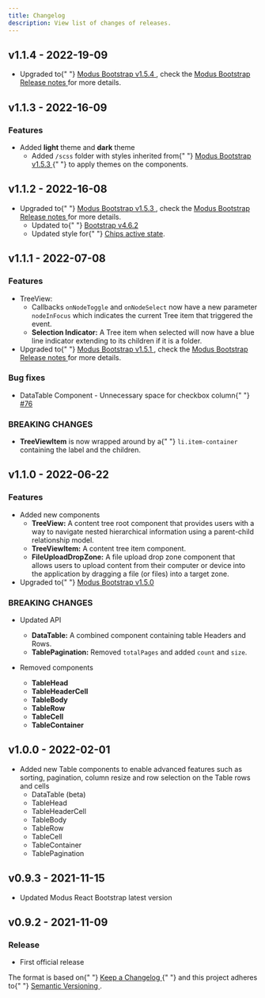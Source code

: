 ```yaml
---
title: Changelog
description: View list of changes of releases.
---
```


<article id="main" className="pr-3">
  <h2 id="v114---2022-19-09" className="h1 font-weight-bold mt-5">
    v1.1.4 - 2022-19-09
  </h2>
  <a
    className="header-link text-light text-decoration-none font-weight-normal"
    href="#v114---2022-19-09"
    aria-label="anchor"
  ></a>
  <ul>
    <li>
      Upgraded to{" "}
      <a
        href="https://www.npmjs.com/package/@trimbleinc/modus-bootstrap"
        rel="nofollow"
      >
        Modus Bootstrap v1.5.4
      </a>
      , check the <a
        href="https://modus-bootstrap.trimble.com/changelog/"
        rel="nofollow"
      >
        Modus Bootstrap Release notes
      </a> for more details.
    </li>
  </ul>
  <h2 id="v113---2022-16-09" className="h1 font-weight-bold mt-5">
    v1.1.3 - 2022-16-09
  </h2>
  <a
    className="header-link text-light text-decoration-none font-weight-normal"
    href="#v113---2022-16-09"
    aria-label="anchor"
  ></a>
  <h3>Features</h3>
  <ul>
    <li>
      Added <strong>light</strong> theme and <strong>dark</strong> theme
      <ul>
        <li>
          Added <code>/scss</code> folder with styles inherited from{" "}
          <a
            href="https://www.npmjs.com/package/@trimbleinc/modus-bootstrap"
            rel="nofollow"
          >
            Modus Bootstrap v1.5.3
          </a>{" "}
          to apply themes on the components.
        </li>
      </ul>
    </li>
  </ul>
  <h2 id="v112---2022-16-08" className="h1 font-weight-bold mt-5">
    v1.1.2 - 2022-16-08
    <a
      className="header-link text-light text-decoration-none font-weight-normal"
      href="#v112---2022-16-08"
      aria-label="anchor"
    ></a>
  </h2>
  <ul>
    <li>
      Upgraded to{" "}
      <a
        href="https://www.npmjs.com/package/@trimbleinc/modus-bootstrap"
        rel="nofollow"
      >
        Modus Bootstrap v1.5.3
      </a>
      , check the <a
        href="https://bitbucket.trimble.tools/projects/TMDS/repos/modus-bootstrap/browse/CHANGELOG.md"
        rel="nofollow"
      >
        Modus Bootstrap Release notes
      </a> for more details.
      <ul dir="auto">
        <li>
          Updated to{" "}
          <a href="https://github.com/twbs/bootstrap/releases/tag/v4.6.2">
            Bootstrap v4.6.2
          </a>
        </li>
        <li>
          Updated style for{" "}
          <a href="/components/chips/#SmallChips">Chips active state</a>.
        </li>
      </ul>
    </li>
  </ul>
  <h2 id="v111---2022-07-08" className="h1 font-weight-bold mt-5">
    v1.1.1 - 2022-07-08
  </h2>
  <a
    className="header-link text-light text-decoration-none font-weight-normal"
    href="#v111---2022-07-08"
    aria-label="anchor"
  ></a>
  <h3>Features</h3>
  <ul>
    <li>
      TreeView:
      <ul>
        <li>
          Callbacks <code>onNodeToggle</code> and <code>onNodeSelect</code> now
          have a new parameter <code>nodeInFocus</code> which indicates the
          current Tree item that triggered the event.
        </li>
        <li>
          <strong>Selection Indicator:</strong> A Tree item when selected will
          now have a blue line indicator extending to its children if it is a
          folder.
        </li>
      </ul>
    </li>
    <li>
      Upgraded to{" "}
      <a href="https://www.npmjs.com/package/@trimbleinc/modus-bootstrap">
        Modus Bootstrap v1.5.1
      </a>
      , check the <a href="https://bitbucket.trimble.tools/projects/TMDS/repos/modus-bootstrap/browse/CHANGELOG.md">
        Modus Bootstrap Release notes
      </a> for more details.
    </li>
  </ul>
  <h3>Bug fixes</h3>
  <ul>
    <li>
      DataTable Component - Unnecessary space for checkbox column{" "}
      <a href="https://github.com/trimble-oss/modus-react-bootstrap/issues/76">
        #76
      </a>
    </li>
  </ul>
  <h3>BREAKING CHANGES</h3>
  <ul>
    <li>
      <strong>TreeViewItem</strong> is now wrapped around by a{" "}
      <code>li.item-container</code> containing the label and the children.
    </li>
  </ul>
  <h2 id="v110---2022-06-22" className="h1 font-weight-bold mt-5">
    v1.1.0 - 2022-06-22
  </h2>
  <a
    className="header-link text-light text-decoration-none font-weight-normal"
    href="#v110---2022-06-22"
    aria-label="anchor"
  ></a>
  <h3>Features</h3>
  <ul>
    <li>
      Added new components
      <ul>
        <li>
          <strong>TreeView:</strong> A content tree root component that provides
          users with a way to navigate nested hierarchical information using a
          parent-child relationship model.
        </li>
        <li>
          <strong>TreeViewItem:</strong> A content tree item component.
        </li>
        <li>
          <strong>FileUploadDropZone:</strong> A file upload drop zone component
          that allows users to upload content from their computer or device into
          the application by dragging a file (or files) into a target zone.
        </li>
      </ul>
    </li>
    <li>
      Upgraded to{" "}
      <a href="https://www.npmjs.com/package/@trimbleinc/modus-bootstrap">
        Modus Bootstrap v1.5.0
      </a>
    </li>
  </ul>
  <h3>BREAKING CHANGES</h3>
  <ul>
    <li>
      <p>Updated API</p>
      <ul>
        <li>
          <strong>DataTable:</strong> A combined component containing table
          Headers and Rows.
        </li>
        <li>
          <strong>TablePagination:</strong> Removed <code>totalPages</code> and
          added <code>count</code> and <code>size</code>.
        </li>
      </ul>
    </li>
    <li>
      <p>Removed components</p>
      <ul>
        <li>
          <strong>TableHead</strong>
        </li>
        <li>
          <strong>TableHeaderCell</strong>
        </li>
        <li>
          <strong>TableBody</strong>
        </li>
        <li>
          <strong>TableRow</strong>
        </li>
        <li>
          <strong>TableCell</strong>
        </li>
        <li>
          <strong>TableContainer</strong>
        </li>
      </ul>
    </li>
  </ul>
  <h2 id="v100---2022-02-01" className="h1 font-weight-bold mt-5">
    v1.0.0 - 2022-02-01
    <a
      className="header-link text-light text-decoration-none font-weight-normal"
      href="#v100---2022-02-01"
      aria-label="anchor"
    ></a>
  </h2>
  <ul>
    <li>
      Added new Table components to enable advanced features such as sorting,
      pagination, column resize and row selection on the Table rows and cells
      <ul>
        <li>DataTable (beta)</li>
        <li>TableHead</li>
        <li>TableHeaderCell</li>
        <li>TableBody</li>
        <li>TableRow</li>
        <li>TableCell</li>
        <li>TableContainer</li>
        <li>TablePagination</li>
      </ul>
    </li>
  </ul>
  <h2 id="v093---2021-11-15" className="h1 font-weight-bold mt-5">
    v0.9.3 - 2021-11-15
    <a
      className="header-link text-light text-decoration-none font-weight-normal"
      href="#v093---2021-11-15"
      aria-label="anchor"
    ></a>
  </h2>
  <ul>
    <li>Updated Modus React Bootstrap latest version</li>
  </ul>
  <h2 id="v092---2021-11-09" className="h1 font-weight-bold mt-5">
    v0.9.2 - 2021-11-09
    <a
      className="header-link text-light text-decoration-none font-weight-normal"
      href="#v092---2021-11-09"
      aria-label="anchor"
    ></a>
  </h2>
  <h3 id="release" className="h2 font-weight-bold mt-3">
    Release
    <a
      className="header-link text-light text-decoration-none font-weight-normal"
      href="#release"
      aria-label="anchor"
    ></a>
  </h3>
  <ul>
    <li>First official release</li>
  </ul>
  <p>
    The format is based on{" "}
    <a
      href="https://keepachangelog.com/en/1.0.0/"
      target="_blank"
      rel="noopener"
    >
      Keep a Changelog
    </a>{" "}
    and this project adheres to{" "}
    <a
      href="https://semver.org/spec/v2.0.0.html"
      target="_blank"
      rel="noopener"
    >
      Semantic Versioning
    </a>
    .
  </p>
</article>

